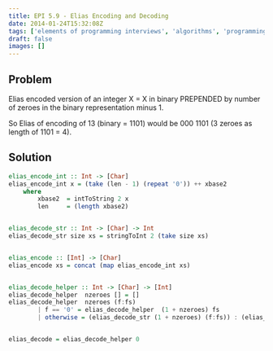 ```yaml
---
title: EPI 5.9 - Elias Encoding and Decoding
date: 2014-01-24T15:32:08Z
tags: ['elements of programming interviews', 'algorithms', 'programming', 'elias', 'encoding', 'decoding']
draft: false
images: []
---
```


## Problem

Elias encoded version of an integer X = X in binary PREPENDED by number of zeroes in the binary representation minus 1.

So Elias of encoding of 13 (binary = 1101) would be 000 1101 (3 zeroes as length of 1101 = 4).


## Solution

```haskell showLineNumbers
elias_encode_int :: Int -> [Char]
elias_encode_int x = (take (len - 1) (repeat '0')) ++ xbase2
    where 
        xbase2  = intToString 2 x
        len     = (length xbase2)


elias_decode_str :: Int -> [Char] -> Int
elias_decode_str size xs = stringToInt 2 (take size xs)


elias_encode :: [Int] -> [Char]
elias_encode xs = concat (map elias_encode_int xs)


elias_decode_helper :: Int -> [Char] -> [Int]
elias_decode_helper  nzeroes [] = []
elias_decode_helper  nzeroes (f:fs)
        | f == '0' = elias_decode_helper  (1 + nzeroes) fs
        | otherwise = (elias_decode_str (1 + nzeroes) (f:fs)) : (elias_decode_helper  0 (drop nzeroes fs))


elias_decode = elias_decode_helper 0
```
